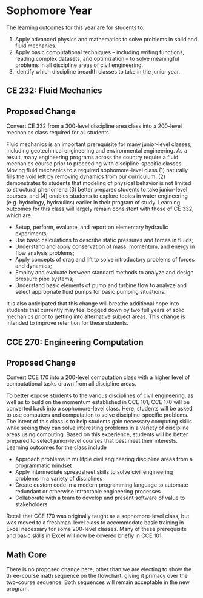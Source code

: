 # Sophomore Year {#sec-sophomore}

The learning outcomes for this year are for students to: 

  1. Apply advanced physics and mathematics to solve problems in solid and fluid mechanics. 
  2. Apply basic computational techniques – including writing functions, reading complex datasets, and optimization – to solve meaningful problems in all discipline areas of civil engineering. 
  3. Identify which discipline breadth classes to take in the junior year. 


## CE 232: Fluid Mechanics
::: {.callout-note}
## Proposed Change
Convert CE 332 from a 300-level discipline area class into a 200-level mechanics class required for all students. 
:::
Fluid mechanics is an important prerequisite for many junior-level classes,
including geotechnical engineering and environmental engineering. As a result,
many engineering programs across the country require a fluid mechanics course
prior to proceeding with discipline-specific classes. Moving fluid mechanics to
a required sophomore-level class (1) naturally fills the void left by removing
dynamics from our curriculum, (2) demonstrates to students that modeling of
physical behavior is not limited to structural phenomena (3) better prepares
students to take junior-level courses, and (4) enables students to explore
topics in water engineering (e.g. hydrology, hydraulics) earlier in their
program of study. Learning outcomes for this class will largely remain
consistent with those of CE 332, which are 

  - Setup, perform, evaluate, and report on elementary hydraulic experiments; 
  - Use basic calculations to describe static pressures and forces in fluids; 
  - Understand and apply conservation of mass, momentum, and energy in flow analysis problems; 
  - Apply concepts of drag and lift to solve introductory problems of forces and dynamics; 
  - Employ and evaluate between standard methods to analyze and design pressure pipe systems; 
  - Understand basic elements of pump and turbine flow to analyze and select appropriate fluid pumps for basic pumping situations. 

It is also anticipated that this change will breathe additional hope into
students that currently may feel bogged down by two full years of solid
mechanics prior to getting into alternative subject areas. This change is
intended to improve retention for these students. 

## CCE 270: Engineering Computation {#sec-ce270}
::: {.callout-note}
## Proposed Change
Convert CCE 170 into a 200-level computation class with a higher level of computational tasks drawn from all discipline areas.
:::

To better expose students to the various disciplines of civil engineering, as
well as to build on the momentum established in CCE 101, CCE 170 will be
converted back into a sophomore-level class. Here, students will be asked to use
computers and computation to solve discipline-specific problems. The intent of
this class is to help students gain necessary computing skills while seeing they
can solve interesting problems in a variety of discipline areas using computing.
Based on this experience, students will be better prepared to select
junior-level courses that best meet their interests. Learning outcomes for the
class include 

  - Approach problems in mulitple civil engineering discipline areas from a
  programmatic mindset
  - Apply intermediate spreadsheet skills to solve civil engineering problems in a
  variety of disciplines
  - Create custom code in a modern programming language to automate redundant or
  otherwise intractable engineering processes 
  - Collaborate with a team to develop and present software of value to
  stakeholders 

Recall that CCE 170 was originally taught as a sophomore-level class, but was
moved to a freshman-level class to accommodate basic training in Excel necessary
for some 200-level classes. Many of these prerequisite and basic skills in Excel will
now be covered briefly in CCE 101. 

## Math Core

There is no proposed change here, other than we are electing to show the three-course math sequence on the flowchart,
giving it primacy over the two-course sequence. Both sequences will remain acceptable in the new program.